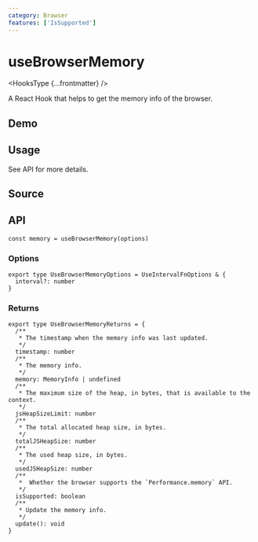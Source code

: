 ```yaml
---
category: Browser
features: ['IsSupported']
---
```


# useBrowserMemory


<HooksType {...frontmatter} />

A React Hook that helps to get the memory info of the browser.

## Demo


<App />

## Usage

See API for more details.

## Source


<Source />

## API

```tsx
const memory = useBrowserMemory(options)
```

### Options

```tsx
export type UseBrowserMemoryOptions = UseIntervalFnOptions & {
  interval?: number
}
```

### Returns

```tsx
export type UseBrowserMemoryReturns = {
  /**
   * The timestamp when the memory info was last updated.
   */
  timestamp: number
  /**
   * The memory info.
   */
  memory: MemoryInfo | undefined
  /**
   * The maximum size of the heap, in bytes, that is available to the context.
   */
  jsHeapSizeLimit: number
  /**
   * The total allocated heap size, in bytes.
   */
  totalJSHeapSize: number
  /**
   * The used heap size, in bytes.
   */
  usedJSHeapSize: number
  /**
   *  Whether the browser supports the `Performance.memory` API.
   */
  isSupported: boolean
  /**
   * Update the memory info.
   */
  update(): void
}
```
